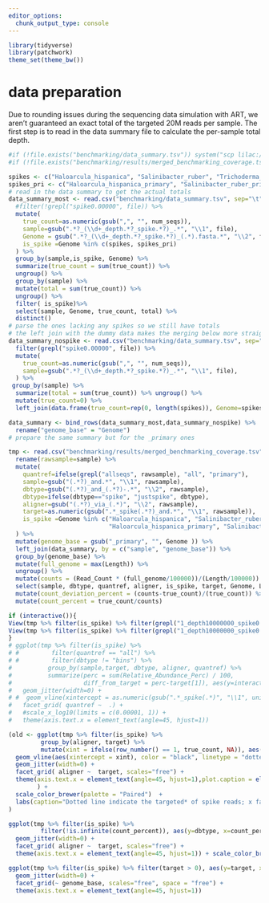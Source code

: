 ```yaml
---
editor_options: 
  chunk_output_type: console
---
```


```r
library(tidyverse)
library(patchwork)
theme_set(theme_bw())
```


# data preparation
Due to rounding issues during the sequencing data simulation with ART, we aren't guaranteed an exact total of the targeted 20M reads per sample. The first step is to read in the data summary file to calculate the per-sample total depth.

```r
#if (!file.exists("benchmarking/data_summary.tsv")) system("scp lilac:/data/brinkvd/users/watersn/spikequant/benchmarking/data_summary.tsv benchmarking/data_summary.tsv")
#if (!file.exists("benchmarking/results/merged_benchmarking_coverage.tsv")) system("scp lilac:/data/brinkvd/users/watersn/spikequant/benchmarking/results/merged_benchmarking_coverage.tsv benchmarking/results/merged_benchmarking_coverage.tsv")

spikes <- c("Haloarcula_hispanica", "Salinibacter_ruber", "Trichoderma_reesei")
spikes_pri <- c("Haloarcula_hispanica_primary", "Salinibacter_ruber_primary", "Trichoderma_reesei_primary" )
# read in the data summary to get the actual totals 
data_summary_most <- read.csv("benchmarking/data_summary.tsv", sep="\t") %>%
  #filter(!grepl("spike0.00000", file)) %>% 
  mutate(
    true_count=as.numeric(gsub(",", "", num_seqs)),
    sample=gsub(".*?_(\\d+_depth.*?_spike.*?)_.*", "\\1", file),
    Genome = gsub(".*?_(\\d+_depth.*?_spike.*?)_(.*).fasta.*", "\\2", file),
    is_spike =Genome %in% c(spikes, spikes_pri)
  ) %>% 
  group_by(sample,is_spike, Genome) %>% 
  summarize(true_count = sum(true_count)) %>%
  ungroup() %>%
  group_by(sample) %>% 
  mutate(total = sum(true_count)) %>%
  ungroup() %>% 
  filter( is_spike)%>% 
  select(sample, Genome, true_count, total) %>% 
  distinct()
# parse the ones lacking any spikes so we still have totals
# the left join with the dummy data makes the merging below more straightforward
data_summary_nospike <- read.csv("benchmarking/data_summary.tsv", sep="\t") %>% 
  filter(grepl("spike0.00000", file)) %>% 
  mutate(
    true_count=as.numeric(gsub(",", "", num_seqs)),
    sample=gsub(".*?_(\\d+_depth.*?_spike.*?)_.*", "\\1", file),
  ) %>% 
 group_by(sample) %>% 
  summarize(total = sum(true_count)) %>% ungroup() %>%
  mutate(true_count=0) %>% 
  left_join(data.frame(true_count=rep(0, length(spikes)), Genome=spikes), relationship= "many-to-many")

data_summary <- bind_rows(data_summary_most,data_summary_nospike) %>% 
  rename("genome_base" = "Genome")
# prepare the same summary but for the _primary ones

tmp <- read.csv("benchmarking/results/merged_benchmarking_coverage.tsv", sep="\t")  %>% 
  rename(rawsample=sample) %>%
  mutate(
    quantref=ifelse(grepl("allseqs", rawsample), "all", "primary"),
    sample=gsub("(.*?)_and.*", "\\1", rawsample),
    dbtype=gsub("(.*?)_and_(.*?)-.*", "\\2", rawsample),
    dbtype=ifelse(dbtype=="spike", "justspike", dbtype),
    aligner=gsub("(.*?)_via_(.*)", "\\2", rawsample),
    target=as.numeric(gsub(".*_spike(.*?)_and.*", "\\1", rawsample)),
    is_spike =Genome %in% c("Haloarcula_hispanica", "Salinibacter_ruber", "Trichoderma_reesei",
                            "Haloarcula_hispanica_primary", "Salinibacter_ruber_primary", "Trichoderma_reesei_primary" )
  ) %>%
  mutate(genome_base = gsub("_primary", "", Genome )) %>% 
  left_join(data_summary, by = c("sample", "genome_base")) %>% 
  group_by(genome_base) %>% 
  mutate(full_genome = max(Length)) %>% 
  ungroup() %>% 
  mutate(counts = (Read_Count * (full_genome/100000))/(Length/100000)) %>% 
  select(sample, dbtype, quantref, aligner, is_spike, target, Genome, Length, genome_base, full_genome, Read_Count, counts, true_count, total) %>% 
  mutate(count_deviation_percent = (counts-true_count)/(true_count)) %>% 
  mutate(count_percent = true_count/counts)

if (interactive()){
View(tmp %>% filter(is_spike) %>% filter(grepl("1_depth10000000_spike0.00000", sample), aligner == "bwa-mem", dbtype=="bins"))
View(tmp %>% filter(is_spike) %>% filter(grepl("1_depth10000000_spike0.10000", sample), aligner == "bwa-mem", dbtype=="bins"))
}
# ggplot(tmp %>% filter(is_spike) %>% 
# #         filter(quantref == "all") %>% 
# #         filter(dbtype != "bins") %>%
#          group_by(sample,target, dbtype, aligner, quantref) %>% 
#          summarize(perc = sum(Relative_Abundance_Perc) / 100,
#                    diff_from_target = perc-target[1]), aes(y=interaction(target, dbtype), x=diff_from_target, color=aligner)) +
#   geom_jitter(width=0) + 
# #  geom_vline(xintercept = as.numeric(gsub(".*_spike(.*)", "\\1", unique(tmp$sample))), linetype="dotted") +
#   facet_grid( quantref ~  .) + 
#   #scale_x_log10(limits = c(0.00001, 1)) + 
#   theme(axis.text.x = element_text(angle=45, hjust=1))

(old <- ggplot(tmp %>% filter(is_spike) %>%
         group_by(aligner, target) %>%
         mutate(xint = ifelse(row_number() == 1, true_count, NA)), aes(y=dbtype, x=counts, color=Genome)) +
  geom_vline(aes(xintercept = xint), color = "black", linetype = "dotted") + 
  geom_jitter(width=0) + 
  facet_grid( aligner ~  target, scales="free") + 
  theme(axis.text.x = element_text(angle=45, hjust=1),plot.caption = element_text(hjust = 0)
        ) + 
  scale_color_brewer(palette = "Paired")  +
  labs(caption="Dotted line indicate the targeted* of spike reads; x facet indicates the total spiked percentage of datase")
)

ggplot(tmp %>% filter(is_spike) %>% 
         filter(!is.infinite(count_percent)), aes(y=dbtype, x=count_percent, color=Genome)) +
  geom_jitter(width=0) + 
  facet_grid( aligner ~  target, scales="free") + 
  theme(axis.text.x = element_text(angle=45, hjust=1)) + scale_color_brewer(palette = "Paired")  

ggplot(tmp %>% filter(is_spike) %>% filter(target > 0), aes(y=target, x=counts_perc, color=dbtype)) +
  geom_jitter(width=0) + 
  facet_grid(~ genome_base, scales="free", space = "free") + 
  theme(axis.text.x = element_text(angle=45, hjust=1)) 

```